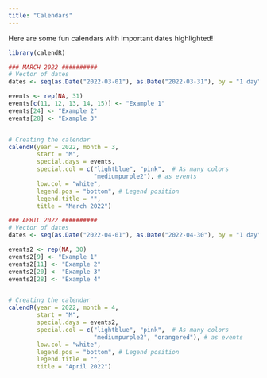 ```yaml
---
title: "Calendars"
---
```


Here are some fun calendars with important dates highlighted! 

```r
library(calendR)
```


```r

### MARCH 2022 ##########
# Vector of dates
dates <- seq(as.Date("2022-03-01"), as.Date("2022-03-31"), by = "1 day")

events <- rep(NA, 31)
events[c(11, 12, 13, 14, 15)] <- "Example 1"
events[24] <- "Example 2"
events[28] <- "Example 3"


# Creating the calendar
calendR(year = 2022, month = 3,
        start = "M",
        special.days = events,
        special.col = c("lightblue", "pink",  # As many colors
                        "mediumpurple2"), # as events
        low.col = "white",
        legend.pos = "bottom", # Legend position
        legend.title = "",
        title = "March 2022") 

```

```r
### APRIL 2022 ##########
# Vector of dates
dates <- seq(as.Date("2022-04-01"), as.Date("2022-04-30"), by = "1 day")

events2 <- rep(NA, 30)
events2[9] <- "Example 1"
events2[11] <- "Example 2"
events2[20] <- "Example 3"
events2[28] <- "Example 4"


# Creating the calendar
calendR(year = 2022, month = 4,
        start = "M",
        special.days = events2,
        special.col = c("lightblue", "pink",  # As many colors
                        "mediumpurple2", "orangered"), # as events
        low.col = "white",
        legend.pos = "bottom", # Legend position
        legend.title = "",
        title = "April 2022")   
```





